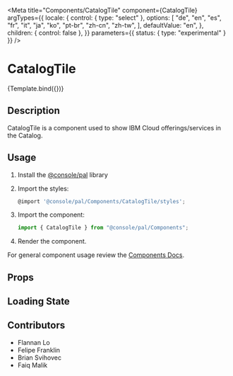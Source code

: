 
<Meta
  title="Components/CatalogTile"
  component={CatalogTile}
  argTypes={{
    locale: {
      control: { type: "select" },
      options: [
        "de",
        "en",
        "es",
        "fr",
        "it",
        "ja",
        "ko",
        "pt-br",
        "zh-cn",
        "zh-tw",
      ],
      defaultValue: "en",
    },
    children: { control: false },
  }}
  parameters={{ status: { type: "experimental" } }}
/>

# CatalogTile


<Canvas>
  <Story
    name="Demo"
    args={{
      href: "https://www.ibm.com/cloud",
      learnMoreHref: "https://www.ibm.com/cloud",
      offeringName: "Cloud Pal",
      providerName: "IBM",
      description:
        "This is a description that would explain in brief what this offering would do and how it would provide perfectly",
      tag: ["IBM", "Computer"],
      label: "Example Tile",
      icon: icon,
    }}
  >
    {Template.bind({})}
  </Story>
</Canvas>

## Description

CatalogTile is a component used to show IBM Cloud offerings/services in the Catalog.

## Usage

1.  Install the [@console/pal](https://github.ibm.com/ibmcloud/pal#how-to-install-and-use) library
2.  Import the styles:

    ```js
    @import '@console/pal/Components/CatalogTile/styles';
    ```

3.  Import the component:

    ```js
    import { CatalogTile } from "@console/pal/Components";
    ```

4.  Render the component.

For general component usage review the [Components Docs](https://pages.github.ibm.com/ibmcloud/pal/development-guidelines/components/overview).

## Props

<ArgsTable of={CatalogTile} />

## Loading State

<Canvas>
  <Story name="Skeleton">
    <CatalogTile.skeleton />
  </Story>
</Canvas>

## Contributors

- Flannan Lo
- Felipe Franklin
- Brian Svihovec
- Faiq Malik
